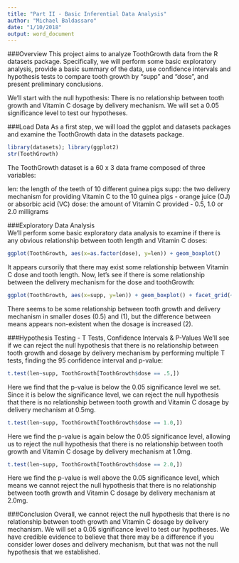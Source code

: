 ```yaml
---
title: "Part II - Basic Inferential Data Analysis"
author: "Michael Baldassaro"
date: "1/10/2018"
output: word_document
---
```


###Overview
This project aims to analyze ToothGrowth data from the R datasets package. Specifically, we will perform some basic exploratory analysis, provide a basic summary of the data, use confidence intervals and hypothesis tests to compare tooth growth by "supp" and "dose", and present preliminary conclusions. 

We'll start with the null hypothesis: There is no relationship between tooth growth and Vitamin C dosage by delivery mechanism. We will set a 0.05 significance level to test our hypotheses.

###Load Data 
As a first step, we will load the ggplot and datasets packages and examine the ToothGrowth data in the datasets package. 

```r
library(datasets); library(ggplot2)
str(ToothGrowth)
```
The ToothGrowth dataset is a 60 x 3 data frame composed of three variables:

len: the length of the teeth of 10 different guinea pigs
supp: the two delivery mechanism for providing Vitamin C to the 10 guinea pigs - orange juice (OJ) or absorbic acid (VC) 
dose: the amount of Vitamin C provided - 0.5, 1.0 or 2.0 milligrams  

###Exploratory Data Analysis  
We'll perform some basic exploratory data analysis to examine if there is any obvious relationship between tooth length and Vitamin C doses:

```r
ggplot(ToothGrowth, aes(x=as.factor(dose), y=len)) + geom_boxplot()
```
It appears cursorily that there may exist some relationship between Vitamin C dose and tooth length. Now, let's see if there is some relationship between the delivery mechanism for the dose and toothGrowth:

```r
ggplot(ToothGrowth, aes(x=supp, y=len)) + geom_boxplot() + facet_grid(~ dose)
```
There seems to be some relationship between tooth growth and delivery mechanism in smaller doses (0.5) and (1), but the difference between means appears non-existent when the dosage is increased (2).  

###Hypothesis Testing - T Tests, Confidence Intervals & P-Values
We'll see if we can reject the null hypothesis that there is no relationship between tooth growth and dosage by delivery mechanism by performing multiple T tests, finding the 95 confidence interval and p-value:

```r
t.test(len~supp, ToothGrowth[ToothGrowth$dose == .5,])
```
Here we find that the p-value is below the 0.05 significance level we set. Since it is below the significance level, we can reject the null hypothesis that there is no relationship between tooth growth and Vitamin C dosage by delivery mechanism at 0.5mg.

```r
t.test(len~supp, ToothGrowth[ToothGrowth$dose == 1.0,])
```
Here we find the p-value is again below the 0.05 significance level, allowing us to reject the null hypothesis that there is no relationship between tooth growth and Vitamin C dosage by delivery mechanism at 1.0mg.
```r
t.test(len~supp, ToothGrowth[ToothGrowth$dose == 2.0,])
```
Here we find the p-value is well above the 0.05 significance level, which means we cannot reject the null hypothesis that there is no relationship between tooth growth and Vitamin C dosage by delivery mechanism at 2.0mg.

###Conclusion
Overall, we cannot reject the null hypothesis that there is no relationship between tooth growth and Vitamin C dosage by delivery mechanism. We will set a 0.05 significance level to test our hypotheses. We have credible evidence to believe that there may be a difference if you consider lower doses and delivery mechanism, but that was not the null hypothesis that we established. 
